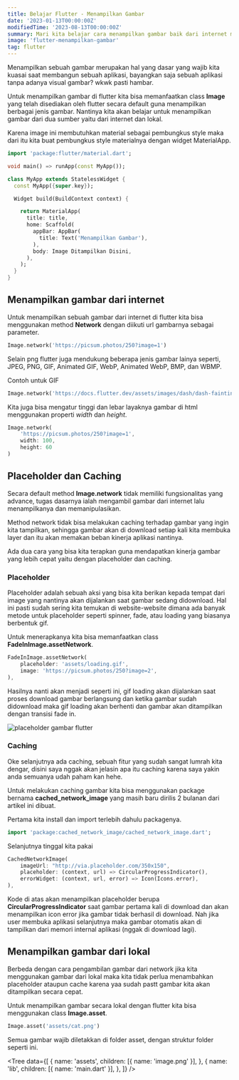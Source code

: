 ```yaml
---
title: Belajar Flutter - Menampilkan Gambar
date: '2023-01-13T00:00:00Z'
modifiedTime: '2023-08-13T00:00:00Z'
summary: Mari kita belajar cara menampilkan gambar baik dari internet maupun lokal sekaligus melakukan caching terhadap gambarnya.
image: 'flutter-menampilkan-gambar'
tag: flutter
---
```


Menampilkan sebuah gambar merupakan hal yang dasar yang wajib kita kuasai saat membangun sebuah aplikasi, bayangkan saja sebuah aplikasi tanpa adanya visual gambar? wkwk pasti hambar. 

Untuk menampilkan gambar di flutter kita bisa memanfaatkan class **Image** yang telah disediakan oleh flutter secara default guna menampilkan berbagai jenis gambar. Nantinya kita akan belajar untuk menampilkan gambar dari dua sumber yaitu dari internet dan lokal.

Karena image ini membutuhkan material sebagai pembungkus style maka dari itu kita buat pembungkus style materialnya dengan widget MaterialApp.

```dart showLineNumbers
import 'package:flutter/material.dart';

void main() => runApp(const MyApp());

class MyApp extends StatelessWidget {
  const MyApp({super.key});

  Widget build(BuildContext context) {

    return MaterialApp(
      title: title,
      home: Scaffold(
        appBar: AppBar(
          title: Text('Menampilkan Gambar'),
        ),
        body: Image Ditampilkan Disini,
      ),
    );
  }
}
```

## Menampilkan gambar dari internet

Untuk menampilkan sebuah gambar dari internet di flutter kita bisa menggunakan method **Network** dengan diikuti url gambarnya sebagai parameter.

```dart showLineNumbers
Image.network('https://picsum.photos/250?image=1')
```

Selain png flutter juga mendukung beberapa jenis gambar lainya seperti, JPEG, PNG, GIF, Animated GIF, WebP, Animated WebP, BMP, dan WBMP.

Contoh untuk GIF

```dart showLineNumbers
Image.network('https://docs.flutter.dev/assets/images/dash/dash-fainting.gif');
```

Kita juga bisa mengatur tinggi dan lebar layaknya gambar di html menggunakan properti *width* dan *height*.

```dart showLineNumbers
Image.network(
    'https://picsum.photos/250?image=1',
    width: 100,
    height: 60
)
```

## Placeholder dan Caching

Secara default method **Image.network** tidak memiliki fungsionalitas yang advance, tugas dasarnya ialah mengambil gambar dari internet lalu menampilkanya dan memanipulasikan.

Method network tidak bisa melakukan caching terhadap gambar yang ingin kita tampilkan, sehingga gambar akan di download setiap kali kita membuka layer dan itu akan memakan beban kinerja aplikasi nantinya.

Ada dua cara yang bisa kita terapkan guna mendapatkan kinerja gambar yang lebih cepat yaitu dengan placeholder dan caching.

### Placeholder

Placeholder adalah sebuah aksi yang bisa kita berikan kepada tempat dari image yang nantinya akan dijalankan saat gambar sedang didownload. Hal ini pasti sudah sering kita temukan di website-website dimana ada banyak metode untuk placeholder seperti spinner, fade, atau loading yang biasanya berbentuk gif.

Untuk menerapkanya kita bisa memanfaatkan class **FadeInImage.assetNetwork**.

```dart showLineNumbers
FadeInImage.assetNetwork(
    placeholder: 'assets/loading.gif',
    image: 'https://picsum.photos/250?image=2',
),
```

Hasilnya nanti akan menjadi seperti ini, gif loading akan dijalankan saat proses download gambar berlangsung dan ketika gambar sudah didownload maka gif loading akan berhenti dan gambar akan ditampilkan dengan transisi fade in.

![placeholder gambar flutter](https://ik.imagekit.io/uvma3bkbp/fading-in-asset-demo_2dbljxltJ.gif?ik-sdk-version=javascript-1.4.3&updatedAt=1673667036915 'placeholder gambar flutter')

### Caching

Oke selanjutnya ada caching, sebuah fitur yang sudah sangat lumrah kita dengar, disini saya nggak akan jelasin apa itu caching karena saya yakin anda semuanya udah paham kan hehe.

Untuk melakukan caching gambar kita bisa menggunakan package bernama **cached_network_image** yang masih baru dirilis 2 bulanan dari artikel ini dibuat.

Pertama kita install dan import terlebih dahulu packagenya.

```dart
import 'package:cached_network_image/cached_network_image.dart';
```

Selanjutnya tinggal kita pakai

```dart showLineNumbers
CachedNetworkImage(
    imageUrl: "http://via.placeholder.com/350x150",
    placeholder: (context, url) => CircularProgressIndicator(),
    errorWidget: (context, url, error) => Icon(Icons.error),
),
```

Kode di atas akan menampilkan placeholder berupa **CircularProgressIndicator** saat gambar pertama kali di download dan akan menampilkan icon error jika gambar tidak berhasil di download. Nah jika user membuka aplikasi selanjutnya maka gambar otomatis akan di tampilkan dari memori internal aplikasi (nggak di download lagi).

## Menampilkan gambar dari lokal

Berbeda dengan cara pengambilan gambar dari network jika kita menggunakan gambar dari lokal maka kita tidak perlua menambahkan placeholder ataupun cache karena yaa sudah pastt gambar kita akan ditampilkan secara cepat.

Untuk menampilkan gambar secara lokal dengan flutter kita bisa menggunakan class **Image.asset**.

```dart 
Image.asset('assets/cat.png')
```

Semua gambar wajib diletakkan di folder asset, dengan struktur folder seperti ini.

<Tree
  data={[
    {
      name: 'assets',
      children: [{ name: 'image.png' }],
    },
    {
      name: 'lib',
      children: [{ name: 'main.dart' }],
    },
  ]}
/>

